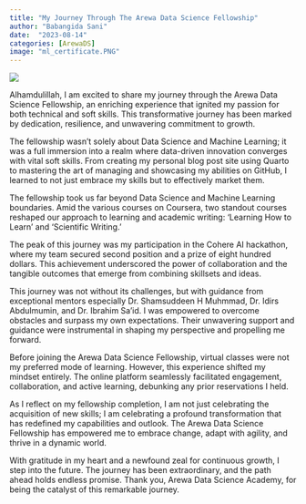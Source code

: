 ```yaml
---
title: "My Journey Through The Arewa Data Science Fellowship"
author: "Babangida Sani"
date:  "2023-08-14"
categories: [ArewaDS]
image: "ml_certificate.PNG"
---
```


![](group_pic.jpg)

Alhamdulillah, I am excited to share my journey through the Arewa Data Science Fellowship, an enriching experience that ignited my passion for both technical and soft skills. This transformative journey has been marked by dedication, resilience, and unwavering commitment to growth.

The fellowship wasn't solely about Data Science and Machine Learning; it was a full immersion into a realm where data-driven innovation converges with vital soft skills. From creating my personal blog post site using Quarto to mastering the art of managing and showcasing my abilities on GitHub, I learned to not just embrace my skills but to effectively market them.

The fellowship took us far beyond Data Science and Machine Learning boundaries. Amid the various courses on Coursera, two standout courses reshaped our approach to learning and academic writing: 'Learning How to Learn' and 'Scientific Writing.'

The peak of this journey was my participation in the Cohere AI hackathon, where my team secured second position and a prize of eight hundred dollars. This achievement underscored the power of collaboration and the tangible outcomes that emerge from combining skillsets and ideas.

This journey was not without its challenges, but with guidance from exceptional mentors especially Dr. Shamsuddeen H Muhmmad, Dr. Idirs Abdulmumin, and Dr. Ibrahim Sa'id. I was empowered to overcome obstacles and surpass my own expectations. Their unwavering support and guidance were instrumental in shaping my perspective and propelling me forward.

Before joining the Arewa Data Science Fellowship, virtual classes were not my preferred mode of learning. However, this experience shifted my mindset entirely. The online platform seamlessly facilitated engagement, collaboration, and active learning, debunking any prior reservations I held.

As I reflect on my fellowship completion, I am not just celebrating the acquisition of new skills; I am celebrating a profound transformation that has redefined my capabilities and outlook. The Arewa Data Science Fellowship has empowered me to embrace change, adapt with agility, and thrive in a dynamic world.

With gratitude in my heart and a newfound zeal for continuous growth, I step into the future. The journey has been extraordinary, and the path ahead holds endless promise. Thank you, Arewa Data Science Academy, for being the catalyst of this remarkable journey.

